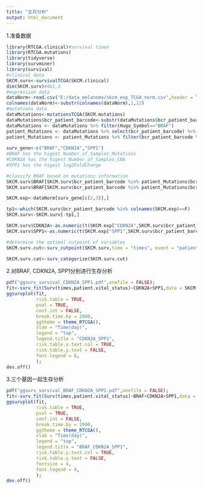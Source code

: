 ---
title: "生存分析"
output: html_document
---

1.准备数据
```{r}
library(RTCGA.clinical)#survival times
library(RTCGA.mutations)
library(tidyverse)
library(survminer)
library(survival)
#clinical data
SKCM.surv<-survivalTCGA(SKCM.clinical)
dim(SKCM.surv)#461,3
#expression data
dataNorm<-read.csv("E:/data_melanoma/skcm_exp_TCGA_norm.csv",header = TRUE,check.names = FALSE,row.names = 1)
colnames(dataNorm)<-substr(colnames(dataNorm),1,12)
#mutations data
dataMutations<-mutationsTCGA(SKCM.mutations)
dataMutations$bcr_patient_barcode<-substr(dataMutations$bcr_patient_barcode,1,12)
dataMutations <- dataMutations %>% filter(Hugo_Symbol=="BRAF")
patient_Mutations <- dataMutations %>% select(bcr_patient_barcode) %>% unique
patient_Mutations <- patient_Mutations %>% filter(bcr_patient_barcode %in% SKCM.surv$bcr_patient_barcode)#173
  
surv_gene<-c("BRAF","CDKN2A","SPP1")
#BRAF has the higest Number_of_Samples_Mutations
#CDKN2A has the higest Number_of_Samples_CNA
#SPP1 has the higest log2FoldChange

#classify BRAF based on mutations information
SKCM.surv$BRAF[SKCM.surv$bcr_patient_barcode %in% patient_Mutations$bcr_patient_barcode ==TRUE]<-TRUE
SKCM.surv$BRAF[SKCM.surv$bcr_patient_barcode %in% patient_Mutations$bcr_patient_barcode ==FALSE]<-FALSE

SKCM.exp<-dataNorm[surv_gene[c(2,3)],]

tp1<-which(SKCM.surv$bcr_patient_barcode %in% colnames(SKCM.exp)==F)
SKCM.surv<-SKCM.surv[-tp1,]

SKCM.surv$CDKN2A<-as.numeric(t(SKCM.exp["CDKN2A",SKCM.surv$bcr_patient_barcode]))
SKCM.surv$SPP1<-as.numeric(t(SKCM.exp["SPP1",SKCM.surv$bcr_patient_barcode]))

#determine the optimal cutpoint of variables
SKCM.surv.cut<-surv_cutpoint(SKCM.surv,time = "times", event = "patient.vital_status", variables = c("BRAF","CDKN2A","SPP1"))

SKCM.surv.cat<-surv_categorize(SKCM.surv.cut)
```

2.对BRAF, CDKN2A, SPP1分别进行生存分析
```{r}
pdf("ggsurv_survival_CDKN2A_SPP1.pdf",onefile = FALSE);
fit<-surv_fit(Surv(times,patient.vital_status)~CDKN2A+SPP1,data = SKCM.surv.cat);
ggsurvplot(fit,
           risk.table = TRUE,
           pval = TRUE,
           conf.int = FALSE,
           break.time.by = 2000,
           ggtheme = theme_RTCGA(),
           xlab = "Time(day)",
           legend = "top",
           legend.title = "CDKN2A_SPP1",
           risk.table.y.text.col = TRUE,
           risk.table.y.text = FALSE,
           font.legend = 6,
           );
dev.off()
```

3.三个基因一起生存分析
```{r}
pdf("ggsurv_survival_BRAF_CDKN2A_SPP1.pdf",onefile = FALSE);
fit<-surv_fit(Surv(times,patient.vital_status)~BRAF+CDKN2A+SPP1,data = SKCM.surv.cat);
ggsurvplot(fit,
           risk.table = TRUE,
           pval = TRUE,
           conf.int = FALSE,
           break.time.by = 2000,
           ggtheme = theme_RTCGA(),
           xlab = "Time(day)",
           legend = "top",
           legend.title = "BRAF_CDKN2A_SPP1",
           risk.table.y.text.col = TRUE,
           risk.table.y.text = FALSE,
           fontsize = 4,
           font.legend = 4,
           );
dev.off()
```
